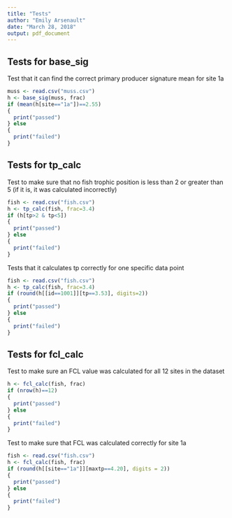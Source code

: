 ```yaml
---
title: "Tests"
author: "Emily Arsenault"
date: "March 28, 2018"
output: pdf_document
---
```


## Tests for base_sig

Test that it can find the correct primary producer signature mean for site 1a

```r
muss <- read.csv("muss.csv")
h <- base_sig(muss, frac)
if (mean(h[site=="1a"])==2.55)
{
  print("passed")
} else
{
  print("failed")
}
```

## Tests for tp_calc

Test to make sure that no fish trophic position is less than 2 or greater than 5 (if it is, it was calculated incorrectly)

```r
fish <- read.csv("fish.csv")
h <- tp_calc(fish, frac=3.4)
if (h[tp>2 & tp<5])
{
  print("passed")
} else
{
  print("failed")
}
```

Tests that it calculates tp correctly for one specific data point

```r
fish <- read.csv("fish.csv")
h <- tp_calc(fish, frac=3.4)
if (round(h[[id==1001]][tp==3.53], digits=2))
{
  print("passed")
} else
{
  print("failed")
}
```
  
## Tests for fcl_calc

Test to make sure an FCL value was calculated for all 12 sites in the dataset

```r
h <- fcl_calc(fish, frac)
if (nrow(h)==12)
{
  print("passed")
} else
{
  print("failed")
}
```

Test to make sure that FCL was calculated correctly for site 1a

```r
fish <- read.csv("fish.csv")
h <- fcl_calc(fish, frac)
if (round(h[[site=="1a"]][maxtp==4.20], digits = 2))
{
  print("passed")
} else
{
  print("failed")
}
```